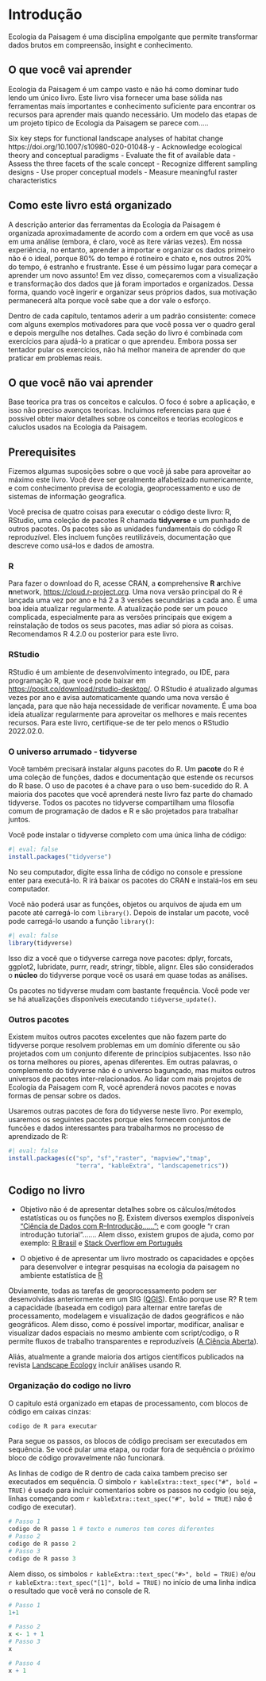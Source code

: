 
\newpage{}

# Introdução {.unnumbered}

Ecologia da Paisagem é uma disciplina empolgante que permite transformar dados brutos em compreensão, insight e conhecimento.

## O que você vai aprender {.unnumbered}
Ecologia da Paisagem é um campo vasto e não há como dominar tudo lendo um único livro.
Este livro visa fornecer uma base sólida nas ferramentas mais importantes e conhecimento suficiente para encontrar os recursos para aprender mais quando necessário. Um modelo das etapas de um projeto típico de Ecologia da Paisagem se parece com.....


Six key steps for functional landscape analyses of habitat
change https://doi.org/10.1007/s10980-020-01048-y 
- Acknowledge ecological theory and conceptual paradigms
- Evaluate the fit of available data
- Assess the three facets of the scale concept
- Recognize different sampling designs
- Use proper conceptual models
- Measure meaningful raster characteristics

## Como este livro está organizado {.unnumbered}
A descrição anterior das ferramentas da Ecologia da Paisagem é organizada aproximadamente de acordo com a ordem em que você as usa em uma análise (embora, é claro, você as itere várias vezes).
Em nossa experiência, no entanto, aprender a importar e organizar os dados primeiro não é o ideal, porque 80% do tempo é rotineiro e chato e, nos outros 20% do tempo, é estranho e frustrante.
Esse é um péssimo lugar para começar a aprender um novo assunto!
Em vez disso, começaremos com a visualização e transformação dos dados que já foram importados e organizados.
Dessa forma, quando você ingerir e organizar seus próprios dados, sua motivação permanecerá alta porque você sabe que a dor vale o esforço.

Dentro de cada capítulo, tentamos aderir a um padrão consistente: comece com alguns exemplos motivadores para que você possa ver o quadro geral e depois mergulhe nos detalhes.
Cada seção do livro é combinada com exercícios para ajudá-lo a praticar o que aprendeu.
Embora possa ser tentador pular os exercícios, não há melhor maneira de aprender do que praticar em problemas reais.

## O que você não vai aprender {.unnumbered}

Base teorica pra tras os conceitos e calculos. O foco é sobre a aplicação, e isso não preciso avanços teoricas. Incluimos referencias para que é possivel obter maior detalhes sobre os conceitos e teorias ecologicos e caluclos usados na Ecologia da Paisagem.

## Prerequisites {.unnumbered}
Fizemos algumas suposições sobre o que você já sabe para aproveitar ao máximo este livro.
Você deve ser geralmente alfabetizado numericamente, e com conhecimento previsa de ecologia, geoprocessamento e uso de sistemas de informação geografica.


Você precisa de quatro coisas para executar o código deste livro: R, RStudio, uma coleção de pacotes R chamada **tidyverse** e um punhado de outros pacotes.
Os pacotes são as unidades fundamentais do código R reproduzível.
Eles incluem funções reutilizáveis, documentação que descreve como usá-los e dados de amostra.

### R {.unnumbered}

Para fazer o download do R, acesse CRAN, a **c**omprehensive **R** **a**rchive **n**network, <https://cloud.r-project.org>.
Uma nova versão principal do R é lançada uma vez por ano e há 2 a 3 versões secundárias a cada ano.
É uma boa ideia atualizar regularmente.
A atualização pode ser um pouco complicada, especialmente para as versões principais que exigem a reinstalação de todos os seus pacotes, mas adiar só piora as coisas.
Recomendamos R 4.2.0 ou posterior para este livro.

### RStudio {.unnumbered}

RStudio é um ambiente de desenvolvimento integrado, ou IDE, para programação R, que você pode baixar em <https://posit.co/download/rstudio-desktop/>.
O RStudio é atualizado algumas vezes por ano e avisa automaticamente quando uma nova versão é lançada, para que não haja necessidade de verificar novamente.
É uma boa ideia atualizar regularmente para aproveitar os melhores e mais recentes recursos.
Para este livro, certifique-se de ter pelo menos o RStudio 2022.02.0.

### O universo arrumado - tidyverse {.unnumbered}

Você também precisará instalar alguns pacotes do R.
Um **pacote** do R é uma coleção de funções, dados e documentação que estende os recursos do R base.
O uso de pacotes é a chave para o uso bem-sucedido do R.
A maioria dos pacotes que você aprenderá neste livro faz parte do chamado tidyverse.
Todos os pacotes no tidyverse compartilham uma filosofia comum de programação de dados e R e são projetados para trabalhar juntos.

Você pode instalar o tidyverse completo com uma única linha de código:
```r
#| eval: false
install.packages("tidyverse")
```

No seu computador, digite essa linha de código no console e pressione enter para executá-lo.
R irá baixar os pacotes do CRAN e instalá-los em seu computador.

Você não poderá usar as funções, objetos ou arquivos de ajuda em um pacote até carregá-lo com `library()`.
Depois de instalar um pacote, você pode carregá-lo usando a função `library()`:

```r
#| eval: false
library(tidyverse)
```

Isso diz a você que o tidyverse carrega nove pacotes: dplyr, forcats, ggplot2, lubridate, purrr, readr, stringr, tibble, alignr.
Eles são considerados o **núcleo** do tidyverse porque você os usará em quase todas as análises.

Os pacotes no tidyverse mudam com bastante frequência.
Você pode ver se há atualizações disponíveis executando `tidyverse_update()`.

### Outros pacotes {.unnumbered}

Existem muitos outros pacotes excelentes que não fazem parte do tidyverse porque resolvem problemas em um domínio diferente ou são projetados com um conjunto diferente de princípios subjacentes.
Isso não os torna melhores ou piores, apenas diferentes.
Em outras palavras, o complemento do tidyverse não é o universo bagunçado, mas muitos outros universos de pacotes inter-relacionados.
Ao lidar com mais projetos de Ecologia da Paisagem com R, você aprenderá novos pacotes e novas formas de pensar sobre os dados.

Usaremos outras pacotes de fora do tidyverse neste livro.
Por exemplo, usaremos os seguintes pacotes porque eles fornecem conjuntos de funcões e dados interessantes para trabalharmos no processo de aprendizado de R:

```r
#| eval: false
install.packages(c("sp", "sf","raster", "mapview","tmap", 
                   "terra", "kableExtra", "landscapemetrics"))
```


## Codigo no livro


-   Objetivo não é de apresentar detalhes sobre os cálculos/métodos estatísticas ou os funções no [R](https://cran.r-project.org/). Existem diversos exemplos disponíveis ["Ciência de Dados com R--Introdução......":](https://cdr.ibpad.com.br/cdr-intro.pdf) e com google "r cran introdução tutorial"....... Alem disso, existem grupos de ajuda, como por exemplo: [R Brasil](https://www.facebook.com/groups/rbrasilprogramadores/) e [Stack Overflow em Português](https://pt.stackoverflow.com/questions/tagged/r)

-   O objetivo é de apresentar um livro mostrado os capacidades e opções para desenvolver e integrar pesquisas na ecologia da paisagem no ambiente estatística de [R](https://cran.r-project.org/)

Obviamente, todas as tarefas de geoprocessamento podem ser desenvolvidas anteriormente em um SIG ([QGIS](https://docs.qgis.org/3.22/pt_BR/docs/training_manual/)). Então porque use R? R tem a capacidade (baseada em codigo) para alternar entre tarefas de processamento, modelagem e visualização de dados geográficos e não geográficos. Alem disso, como é possível importar, modificar, analisar e visualizar dados espaciais no mesmo ambiente com script/codigo, o R permite fluxos de trabalho transparentes e reproduzíveis ([A Ciência Aberta](https://foster.gitbook.io/manual-de-formacao-em-ciencia-aberta/02introducaoacienciaaberta/01conceito_e_principios_da_ciencia_aberta)).

Aliás, atualmente a grande maioria dos artigos científicos publicados na revista [Landscape Ecology](https://www.springer.com/journal/10980/) incluir análises usando R.

\newpage

### Organização do codigo no livro

O capitulo está organizado em etapas de processamento, com blocos de código em caixas cinzas:

```r
codigo de R para executar
```

Para segue os passos, os blocos de código precisam ser executados em sequência. Se você pular uma etapa, ou rodar fora de sequência o próximo bloco de código provavelmente não funcionará.

As linhas de codigo de R dentro de cada caixa tambem preciso ser executados em sequência. O simbolo `r kableExtra::text_spec("#", bold = TRUE)` é usado para incluir comentarios sobre os passos no codgio (ou seja, linhas começando com `r kableExtra::text_spec("#", bold = TRUE)` não é codigo de executar).

```r
# Passo 1
codigo de R passo 1 # texto e numeros tem cores diferentes
# Passo 2
codigo de R passo 2
# Passo 3
codigo de R passo 3
```

Alem disso, os simbolos `r kableExtra::text_spec("#>", bold = TRUE)` e/ou `r kableExtra::text_spec("[1]", bold = TRUE)` no início de uma linha indica o resultado que você verá no console de R.

```r
# Passo 1
1+1

# Passo 2
x <- 1 + 1
# Passo 3
x

# Passo 4
x + 1

```

